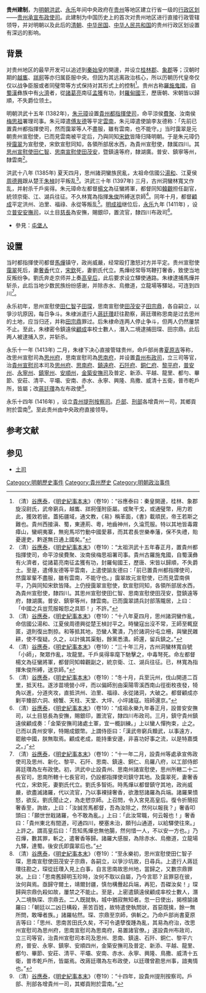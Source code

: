 '''贵州建制'''，为[[明朝|明朝]][[洪武|洪武]]、[[永乐|永乐]]年间中央政府在[[贵州|贵州]]等地区建立行省一级的[[行政区划|行政区划]]——[[贵州承宣布政使司|贵州承宣布政使司]]。此建制为中国历史上的首次对贵州地区进行直接行政管辖领导，并对明朝以及此后的[[清朝|清朝]]、[[中华民国|中华民国]]、[[中华人民共和国|中华人民共和国]]的贵州行政区划设置有深远的影响。

== 背景 ==
对贵州地区的最早开发可以追述到[[秦始皇|秦始皇]]的開邊，并设立[[桂林郡|桂林郡]]、[[象郡|象郡]]等；汉朝时期的[[越巂|越巂]]、[[牂牁|牂牁]]等亦归属臣服中央。但因为其远离政治核心，所以历朝历代皇帝仅仅以战争臣服或者同璧幣等方式保持对其形式上的控制<ref>（清）[[谷應泰|谷應泰]]，《[[明史紀事本末|明史紀事本末]]》（卷19）：“谷應泰曰：秦皇開邊，桂林、象郡旋沒尉氏，武帝窮兵，越巂、牂牁僅附臣屬。或聚干戈，或通璧幣，用力若此，獲效若彼。蓋拓疆域，通文教，《易》稱革面，《書》載頑民，帝王若斯之難也。貴州西接滇、蜀，東連荊、粵，地齒神州，久淪荒服。特以其地皆毒霧瘴山，蠻峒夷寨，無宛馬邛竹動中國愛慕，而其君長世樂奉藩，保不失禮，貽憂邊吏，黔遂無日通上國矣。”</ref>。贵州古称[[羅氏鬼國|羅施鬼國]]，自[[蜀漢|蜀漢]]彝族中有[[火濟|火濟]]者，從[[諸葛亮|諸葛亮]]南征[[孟獲|孟獲]]有功，封[[羅甸國|羅甸國]]王，歷唐朝、宋朝皆以歸順，不失爵位领土。

明朝洪武十五年 (1382年)，[[朱元璋|朱元璋]]设置[[貴州都指揮使司|貴州都指揮使司]]，命平涼侯[[費聚|費聚]]、汝南侯[[梅思祖|梅思祖]]署理司事。朱元璋遣[[傅友德|傅友德]]等平定[[雲南|雲南]]，朱元璋遣使諭李友德称：「先前已置貴州都指揮使司，然而靄翠等人不盡服，雖有雲南，也不能守。」当时靄翠是元朝贵州宣慰使，已而見雲南被平定后，乃與同知[[宋欽_(水東)|宋欽]]皆降归降明朝。于是朱元璋仍授[[靄翠|靄翠]]为宣慰使，宋欽宣慰同知，各領所部居水西，為貴州宣慰使，隸属四川。其[[思州土司|思州宣慰使]][[田仁智|田仁智]]、[[思南土司|思南宣慰使]][[田茂安|田茂安]]，暨鎮遠等府，隸湖廣。普安、鎮寧等州，隸雲南<ref>（清）[[谷應泰|谷應泰]]，《[[明史紀事本末|明史紀事本末]]》（卷19）：“太祖洪武十五年春正月，置貴州都指揮使司，命平涼侯費聚、汝南侯梅思祖署司事。貴州古羅施鬼國，自蜀漢彝有火濟者，從諸葛亮南征孟獲有功，封羅甸國王，歷唐、宋皆以歸順，不失爵土。至是，遣傅友德等平雲南，上遣使諭友德曰：「前已置貴州都指揮使司，然靄翠輩不盡服，雖有雲南，不能守也。」靄翠故元宣慰使，已而見雲南俱平，乃與同知宋欽皆降。上仍授靄翠宣慰使，欽宣慰同知，各領所部居水西，為貴州宣慰使，隸四川。其思州宣慰使田仁智、思南宣慰使田茂安，暨鎮遠等府，隸湖廣。普安、鎮寧等州，隸雲南。已而靄翠請兵討部落隴居，上曰：「中國之兵豈荒服報怨之具耶！」不許。”</ref>。

洪武十八年 (1385年) 夏天四月，思州諸洞蠻族民亂，太祖命信國公[[湯和|湯和]]、江夏侯[[周德興|周德興]]跟从楚王[[朱楨|朱楨]]討平叛乱<ref>（清）[[谷應泰|谷應泰]]，《[[明史紀事本末|明史紀事本末]]》（卷19）：“十八年夏四月，思州諸洞蠻作亂，命信國公湯和、江夏侯周德興從楚王楨討平之。時蠻寇出沒不常，王師至輒竄匿，退則復出剽掠。和等抵其地，恐蠻人驚潰，乃於諸洞分屯立柵，與蠻民雜耕，使不復疑。久之，以計擒其渠魁，餘黨悉潰。師還，留兵鎮之。”</ref>。洪武三十年 (1397年) 三月，古州洞蠻林寬又作乱，并射杀千戶吳得。朱元璋命左都督[[楊文|楊文]]為征蠻將軍，都督同知[[韓觀|韓觀]]担任副官，統领京衛、江、湖兵往征。不久林寬為指揮[[朱俊|朱俊]]所縛送京師<ref>（清）[[谷應泰|谷應泰]]，《[[明史紀事本末|明史紀事本末]]》（卷19）：“三十年三月，古州洞蠻林寬自號「小師」，聚眾作亂，攻龍里。千戶吳得率麾下馳擊之，中毒弩死。命左都督楊文為征蠻將軍，都督同知韓觀副之，統京衛、江、湖兵往征。已，林寬為指揮朱俊所縛，送京師。”</ref>。同年十月，都督[[顧成|顧成]]平定洪州、泊里、福祿、永從等叛乱<ref>（清）[[谷應泰|谷應泰]]，《[[明史紀事本末|明史紀事本末]]》（卷19）：“冬十月，兵至沅州，伐山開道二百里，抵天柱。遂涉苗境營小坪，而以偏師別由渠陽零溪西南山徑銜枚夜發，犄角以進，分道夾攻，直抵洪州、泊里、福祿、永從諸洞，大破之。都督顧成亦剿平臻部六洞、螃蟹、天柱、天堂、大坪、小坪諸寇。班師還京。”</ref>。[[明成祖|明成祖]]继位后，[[永乐|永乐]]九年 (1411年) ，设立[[普安安撫司|普安安撫司]]，以土目[[慈長|慈長]]為安撫，賜銀印，置流官，隸四川布政司<ref>（清）[[谷應泰|谷應泰]]，《[[明史紀事本末|明史紀事本末]]》（卷19）：“成祖永樂九年春正月，設普安安撫司，以土目慈長為安撫，賜銀印，置流官，隸四川布政司。三月，鎮守貴州鎮遠侯顧成奏：「金築安撫司諸處土軍，宜一概訓練。」上以蠻人憚拘束，止之。已而以貴州安寧，特賜成銀幣。上謂侍臣曰：「漢武帝窮兵黷武，以事遠方，罷敝中國，朕無取焉。顧成老成，能持重安邊，非喜功好事之流，以是特嘉獎之。」”</ref>。

*參見：[[屯堡人|屯堡人]]

==设置 ==
当时都指揮使司都督[[馬燁|馬燁]]镇守，政尚威嚴，经常殴打激怒对方并平定。贵州宣慰使[[靄翠|靄翠]]死后，妻[[奢香|奢香]]代立，[[宋欽_(水東)|宋欽]]死，妻劉氏代立。馬燁经常辱骂鞭打奢香，致使当地反叛纷争。劉氏奔走京师并上奏[[孝慈高皇后_(明朝)|高皇后]]，此后要求设立驛使通路。朱棣逮捕馬燁并斩杀，此后当地少数民族纷纷感谢，并除赤水、烏撤道，立龍場等驛站，可连到四川<ref>（清）[[谷應泰|谷應泰]]，《[[明史紀事本末|明史紀事本末]]》（卷19）：“十一年二月，設貴州等處承宣佈政使司及思州、新化、黎平、石阡、思南、鎮遠、銅仁、烏羅八府，以工部侍郎蔣廷瓚為左布政使。初，洪武中止設貴州、思南州諸宣慰使，思州所轄二十二長官司，思南所轄十七長官司，仍設都指揮使司鎮守其地。及靄翠死，妻奢香代立，宋欽死，妻劉氏代立。劉氏多智術。時馬燁以都督鎮守其地，政尚威嚴，欲盡滅諸羅，代以流官，乃以事裸撻奢香，欲激怒諸羅為兵端。諸羅果憤怒，欲反。劉氏聞止之，為走愬京師。上召問，令入宮見高皇后。復令折簡招奢香至，詢故，上曰：「汝誠苦馬都督，吾為汝除之，然何以報我？」奢香叩頭曰：「願世世戢諸羅，令不敢為亂。」上曰：「此汝常職，何云報也！」奢香曰：「貴州東北有間道，可通四川，梗塞未治，願刊山通道，以給驛使往來。」上許之。謂高皇后曰：「吾知馬燁忠無他腸，然何惜一人，不以安一方也。」乃召燁，數其罪，斬之，遣奢香等歸。諸羅大感服，為除赤水、烏撤道，立龍場九驛，達蜀。後安氏即靄翠后也。”</ref>。

永乐初年，思州宣慰使[[田仁智|田仁智]]子[[田琛|田琛]]，思南宣慰使[[田茂安|田茂安]]子[[田宗鼎|田宗鼎]]，各自嗣立，以爭沙坑原因，每日争斗。朱棣派遣行人[[蔣廷瓚|蔣廷瓚]]赶往勘察，蔣廷瓚称思南是过去思州的土地，应当归还，并称[[田宗鼎|田宗鼎]]罪过。后朱棣命连两人停止争斗，但两人仍然屢禁不止。至此，朱棣密令鎮遠侯[[顧成|顧成]]率校士數人，潛入二境逮捕田琛、田宗鼎。此后两人被逮捕入京，并斩杀。

永乐十一年 (1413年) 二月，朱棣下决心直接管辖贵州，命戶部尚書[[夏原吉|夏原吉]]等称，改思州宣慰司為[[思州府|思州府]]，思南宣慰司為[[思南府|思南府]]，并设置[[貴州布政司|貴州布政司]]，立三司等官，治[[貴州宣慰司|貴州宣慰司]]本司及[[思州府|思州府]]、[[思南府|思南府]]、[[鎮遠府|鎮遠府]]、[[石阡府|石阡府]]、[[銅仁府|銅仁府]]、[[黎平府|黎平府]]，[[普安州|普安州]]、[[永寧州|永寧州]]、[[鎮寧州|鎮寧州]]、[[安順州|安順州]]，[[金築安撫司|金築安撫司]]及普定、新添、平越、龍里、都勻、畢節、安莊、清平、平壩、安南、赤水、永寧、興隆、鳥撒、威清十五衛，普市乾戶所，皆屬；改[[蔣廷瓚|蔣廷瓚]]為左布政使<ref>（清）[[谷應泰|谷應泰]]，《[[明史紀事本末|明史紀事本末]]》（卷19）：“至永樂初，思州宣慰使田仁智子琛，思南宣慰使田茂安子宗鼎，各嗣立，以爭沙坑故，日尋兵。上遣行人蔣廷瓚往勘之，琛從廷瓚入見上白事，自言思南故思州地，當歸之，又數宗鼎罪狀。上曰：「思南舊歸明玉珍時，汝何不取以自屬，乃今言耶？且罪惡在彼，汝何與焉。亟歸守爾土，靖爾封疆，慎勿構釁起兵端，再犯，吾磔汝矣！」琛歸與宗鼎仇殺如故，屢禁之不能止。至是，上密遣鎮遠侯顧成率校士數人，潛入二境執琛、宗鼎去。二人既就執，城中猶寂無知者。忽一日使出，揭榜諭諸羅曰：「朝廷以二凶日構殺，荼苦百姓，故特遣使執問狀，首惡既擒，餘一無所問，敢嘩者族。」諸羅帖然。琛、宗鼎至京師，俱斬之。乃命戶部尚書夏原吉等曰：「思州、思南苦田氏久矣，不可令遺孽復踵為亂，其易為府治，改思州宣慰司為思州府，思南宣慰司為思南府，易置諸官僚。」遂設貴州布政司，立三司等官，治貴州宣慰司本司及思州、思南、鎮遠、石阡、銅仁、黎平六府，普安、永寧、鎮寧、安順四州，金築安撫司及普定、新添、平越、龍里、都勻、畢節、安莊、清平、平壩、安南、赤水、永寧、興隆、鳥撒、威清十五衛，普市乾戶所，皆屬焉。改蔣廷瓚為左布政使，以廷瓚曾勘思州事，諳夷情也。”</ref>。

永乐十四年 (1416年) ，设立[[貴州提刑按察司|貴州提刑按察司]]。[[戶部|戶部]]、[[刑部|刑部]]各增貴州一司，其鄉貢附於雲南<ref>（清）[[谷應泰|谷應泰]]，《[[明史紀事本末|明史紀事本末]]》（卷19）：“十四年，設貴州提刑按察司。戶部、刑部各增貴州一司，其鄉貢附於雲南。”</ref>。至此贵州由中央政府直接领导。

==参考文献==
{{reflist}}

== 参见 ==
* [[土司|土司]]

{{明朝歷史事件}}

[[Category:明朝歷史事件|Category:明朝歷史事件]]
[[Category:貴州歷史|Category:貴州歷史]]
[[Category:明朝政治事件|Category:明朝政治事件]]